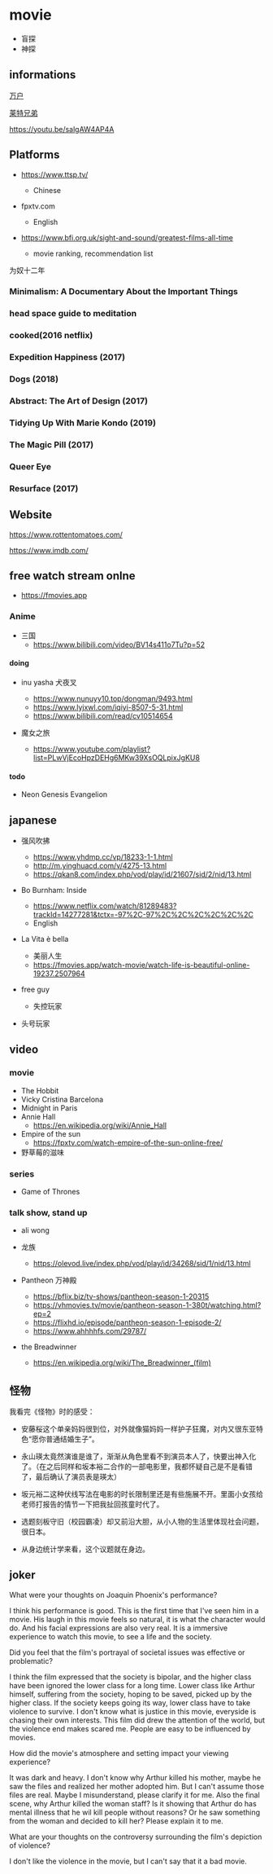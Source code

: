 # movie

- 盲探
- 神探

## informations

[万户](https://zh.wikipedia.org/zh-hans/%E4%B8%87%E6%88%B7)

[莱特兄弟](https://zh.wikipedia.org/zh-hans/%E8%8E%B1%E7%89%B9%E5%85%84%E5%BC%9F)

https://youtu.be/salgAW4AP4A

## Platforms

- https://www.ttsp.tv/
  - Chinese
- fpxtv.com
  - English


- https://www.bfi.org.uk/sight-and-sound/greatest-films-all-time
  - movie ranking, recommendation list

为奴十二年

### Minimalism: A Documentary About the Important Things

### head space guide to meditation

### cooked(2016 netflix)

### Expedition Happiness (2017)

### Dogs (2018)

### Abstract: The Art of Design (2017)

### Tidying Up With Marie Kondo (2019)

### The Magic Pill (2017)

### Queer Eye

### Resurface (2017)

## Website

https://www.rottentomatoes.com/

https://www.imdb.com/

## free watch stream onlne

- https://fmovies.app

### Anime

- 三国
  - https://www.bilibili.com/video/BV14s411o7Tu?p=52

#### doing

- inu yasha 犬夜叉

  - https://www.nunuyy10.top/dongman/9493.html
  - https://www.lyjxwl.com/iqiyi-8507-5-31.html
  - https://www.bilibili.com/read/cv10514654

- 魔女之旅
  - https://www.youtube.com/playlist?list=PLwVjEcoHpzDEHg6MKw39XsOQLpixJgKU8

#### todo

- Neon Genesis Evangelion

## japanese

- 强风吹拂

  - https://www.yhdmp.cc/vp/18233-1-1.html
  - http://m.yinghuacd.com/v/4275-13.html
  - https://qkan8.com/index.php/vod/play/id/21607/sid/2/nid/13.html

- Bo Burnham: Inside
  - https://www.netflix.com/watch/81289483?trackId=14277281&tctx=-97%2C-97%2C%2C%2C%2C%2C%2C
  - English
- La Vita è bella

  - 美丽人生
  - https://fmovies.app/watch-movie/watch-life-is-beautiful-online-19237.2507964

- free guy
  - 失控玩家
- 头号玩家

## video

### movie

- The Hobbit
- Vicky Cristina Barcelona
- Midnight in Paris
- Annie Hall
  - https://en.wikipedia.org/wiki/Annie_Hall
- Empire of the sun
  - https://fpxtv.com/watch-empire-of-the-sun-online-free/
- 野草莓的滋味

### series

- Game of Thrones

### talk show, stand up

- ali wong

- 龙族

  - https://olevod.live/index.php/vod/play/id/34268/sid/1/nid/13.html

- Pantheon 万神殿
  - https://bflix.biz/tv-shows/pantheon-season-1-20315
  - https://vhmovies.tv/movie/pantheon-season-1-380t/watching.html?ep=2
  - https://flixhd.io/episode/pantheon-season-1-episode-2/
  - https://www.ahhhhfs.com/29787/
- the Breadwinner
  - https://en.wikipedia.org/wiki/The_Breadwinner_(film)

## 怪物

我看完《怪物》时的感受：

- 安藤桜这个单亲妈妈很到位，对外就像猫妈妈一样护子狂魔，对内又很东亚特色“愿你普通结婚生子”。

- 永山瑛太竟然演谁是谁了，渐渐从角色里看不到演员本人了，快要出神入化了。（在之后同样和坂本裕二合作的一部电影里，我都怀疑自己是不是看错了，最后确认了演员表是瑛太）

- 坂元裕二这种伏线写法在电影的时长限制里还是有些施展不开。里面小女孩给老师打报告的情节一下把我扯回孩童时代了。

- 选题刻板守旧（校园霸凌）却又前沿大胆，从小人物的生活里体现社会问题，很日本。

- 从身边统计学来看，这个议题就在身边。

## joker

What were your thoughts on Joaquin Phoenix's performance?

I think his performance is good. This is the first time that I've seen him in a movie. His laugh in this movie feels so natural, it is what the character would do. And his facial expressions are also very real. It is a immersive experience to watch this movie, to see a life and the society.

Did you feel that the film's portrayal of societal issues was effective or problematic?

I think the film expressed that the society is bipolar, and the higher class have been ignored the lower class for a long time. Lower class like Arthur himself, suffering from the society, hoping to be saved, picked up by the higher class. If the society keeps going its way, lower class have to take violence to survive. I don't know what is justice in this movie, everyside is chasing their own interests. This film did drew the attention of the world, but the violence end makes scared me. People are easy to be influenced by movies. 

How did the movie's atmosphere and setting impact your viewing experience?

It was dark and heavy. I don't know why Arthur killed his mother, maybe he saw the files and realized her mother adopted him. But I can't assume those files are real. Maybe I misunderstand, please clarify it for me. Also the final scene, why Arthur killed the woman staff? Is it showing that Arthur do has mental illness that he wil kill people without reasons? Or he saw something from the woman and decided to kill her? Please explain it to me.


What are your thoughts on the controversy surrounding the film's depiction of violence?

I don't like the violence in the movie, but I can't say that it a bad movie.
